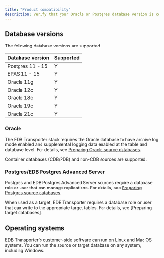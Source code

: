 ```yaml
---
title: "Product compatibility"
description: Verify that your Oracle or Postgres database version is compatible with EDB Transporter.
---
```


<div id="supported_versions" class="registered_link"></div>

## Database versions

The following database versions are supported.

| Database version | Supported |
|------------------|-----------|
| Postgres 11 - 15 | Y         |
| EPAS 11 - 15     | Y         |
| Oracle 11g       | Y         |
| Oracle 12c       | Y         |
| Oracle 18c       | Y         |
| Oracle 19c       | Y         |
| Oracle 21c       | Y         |

### Oracle
The EDB Transporter stack requires the Oracle database to have archive log mode enabled and supplemental logging data enabled at the table and database level. For details, see [Preparing Oracle source databases](./getting_started/preparing_db/preparing_oracle_source_databases.mdx).

Container databases (CDB/PDB) and non-CDB sources are supported.

### Postgres/EDB Postgres Advanced Server
Postgres and EDB Postgres Advanced Server sources require a database role or user that can manage replications. For details, see [Preparing Postgres source databases](./getting_started/preparing_db/preparing_postgres_source_databases.mdx).

When used as a target, EDB Transporter requires a database role or user that can write to the appropriate target tables. For details, see [Preparing target databases].

## Operating systems
EDB Transporter's customer-side software can run on Linux and Mac OS systems. You can run the source or target database on any system, including Windows.
